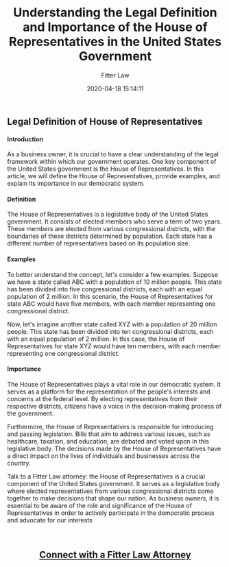 ﻿---
author: Fitter Law
slug: house-of-representatives
tags:
categories:
date: 2020-04-18 15:14:11
title: Understanding the Legal Definition and Importance of the House of Representatives in the United States Government
excerpt: Learn about the legal definition, importance, and role of the House of Representatives in the United States government. Discover how representatives are elected and how they impact our lives and businesses. Gain a clear understanding of this vital legislative body and its significance in our democratic system

---

<h3><h2>Legal Definition of House of Representatives</h2>
<h4>Introduction</h4>
As a business owner, it is crucial to have a clear understanding of the legal framework within which our government operates. One key component of the United States government is the House of Representatives. In this article, we will define the House of Representatives, provide examples, and explain its importance in our democratic system.

<h4>Definition</h4>
The House of Representatives is a legislative body of the United States government. It consists of elected members who serve a term of two years. These members are elected from various congressional districts, with the boundaries of these districts determined by population. Each state has a different number of representatives based on its population size.

<h4>Examples</h4>
To better understand the concept, let's consider a few examples. Suppose we have a state called ABC with a population of 10 million people. This state has been divided into five congressional districts, each with an equal population of 2 million. In this scenario, the House of Representatives for state ABC would have five members, with each member representing one congressional district.

Now, let's imagine another state called XYZ with a population of 20 million people. This state has been divided into ten congressional districts, each with an equal population of 2 million. In this case, the House of Representatives for state XYZ would have ten members, with each member representing one congressional district.

<h4>Importance</h4>
The House of Representatives plays a vital role in our democratic system. It serves as a platform for the representation of the people's interests and concerns at the federal level. By electing representatives from their respective districts, citizens have a voice in the decision-making process of the government.

Furthermore, the House of Representatives is responsible for introducing and passing legislation. Bills that aim to address various issues, such as healthcare, taxation, and education, are debated and voted upon in this legislative body. The decisions made by the House of Representatives have a direct impact on the lives of individuals and businesses across the country.


Talk to a Fitter Law attorney: the House of Representatives is a crucial component of the United States government. It serves as a legislative body where elected representatives from various congressional districts come together to make decisions that shape our nation. As business owners, it is essential to be aware of the role and significance of the House of Representatives in order to actively participate in the democratic process and advocate for our interests</h3>
&nbsp;

&nbsp;
<h2 style="text-align: center;"><a href="https://fitterlaw.com/login/">Connect with a Fitter Law Attorney</a></h2>
&nbsp;

&nbsp;
